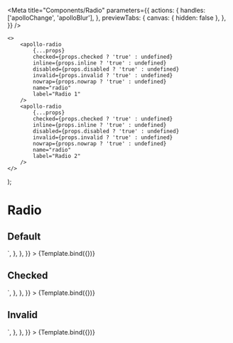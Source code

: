 

<Meta
    title="Components/Radio"
    parameters={{
        actions: {
            handles: ['apolloChange', 'apolloBlur'],
        },
        previewTabs: {
            canvas: { hidden: false },
        },
    }}
/>

    <>
        <apollo-radio
            {...props}
            checked={props.checked ? 'true' : undefined}
            inline={props.inline ? 'true' : undefined}
            disabled={props.disabled ? 'true' : undefined}
            invalid={props.invalid ? 'true' : undefined}
            nowrap={props.nowrap ? 'true' : undefined}
            name="radio"
            label="Radio 1"
        />
        <apollo-radio
            {...props}
            checked={props.checked ? 'true' : undefined}
            inline={props.inline ? 'true' : undefined}
            disabled={props.disabled ? 'true' : undefined}
            invalid={props.invalid ? 'true' : undefined}
            nowrap={props.nowrap ? 'true' : undefined}
            name="radio"
            label="Radio 2"
        />
    </>
);

# Radio

## Default

<Canvas>
    <Story
        name="All Props"
        args={{
            position: 'after',
            checked: true,
            inline: false,
            disabled: false,
            invalid: false,
            nowrap: false,
        }}
        argTypes={{
            position: {
                control: { type: 'select', options: ['after', 'before'] },
            },
        }}
        parameters={{
            docs: {
                source: {
                    code: `<apollo-radio label="PicPay Lovers" />`,
                },
            },
        }}
    >
        {Template.bind({})}
    </Story>
</Canvas>

## Checked

<Canvas>
    <Story
        name="Checked"
        args={{
            checked: true,
        }}
        parameters={{
            docs: {
                source: {
                    code: `<apollo-radio label="PicPay Lovers" checked />`,
                },
            },
        }}
    >
        {Template.bind({})}
    </Story>
</Canvas>

## Invalid

<Canvas>
    <Story
        name="Invalid"
        args={{
            invalid: true,
        }}
        parameters={{
            docs: {
                source: {
                    code: `<apollo-radio label="PicPay Lovers" invalid />`,
                },
            },
        }}
    >
        {Template.bind({})}
    </Story>
</Canvas>

<Description markdown={readme} />
